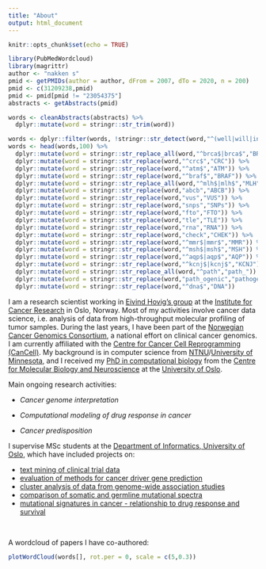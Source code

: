 ```yaml
---
title: "About"
output: html_document
---
```


```r
knitr::opts_chunk$set(echo = TRUE)

library(PubMedWordcloud)
library(magrittr)
author <- "nakken s"
pmid <- getPMIDs(author = author, dFrom = 2007, dTo = 2020, n = 200)
pmid <- c(31209238,pmid)
pmid <- pmid[pmid != "23054375"]
abstracts <- getAbstracts(pmid)

words <- cleanAbstracts(abstracts) %>%
  dplyr::mutate(word = stringr::str_trim(word))

words <- dplyr::filter(words, !stringr::str_detect(word,"^(well|will|interpret|data|using|detect|target|function|large|also|show|recent|different|low|likely|information|number|peer|iih|last|indicate|tested|context|series|studies|observ|across|novel|potential|character|negative|acessi|related|estimate|sample|provide|explain|without|interval|region|point|analys|analyz|present|findings|includ|subseq|respectiv|selecte|unknown|cases|impact|method|use|sites|used|result|avail|first|one|study|multiple|however|predict|despite|identifi|associa|within|found|perform|comprehens|develop|review|affect|finnish|whether|since|can|two|cell|previous|risks|previously|prospectively|time|crude|p|cause|caused|limited|among|followed|significantly|identified|observed|including|developed|compared|available|performed|significant|combinations|lines|provide|high|related|potential|thus|new|particular|controls|compare|years|age|may|set|accessi|addition|lower|analyzed|interpretation|results|lower|higher|reported|methods|predicted|detected|associated|cancers|comprehensive|patient|included|authors|affecting|respectively|gene|variant|subsequent|stage)$"))
words <- head(words,100) %>%
  dplyr::mutate(word = stringr::str_replace_all(word,"^brca$|brca$","BRCA")) %>%
  dplyr::mutate(word = stringr::str_replace(word,"^crc$","CRC")) %>%
  dplyr::mutate(word = stringr::str_replace(word,"^atm$","ATM")) %>%
  dplyr::mutate(word = stringr::str_replace(word,"^braf$","BRAF")) %>%
  dplyr::mutate(word = stringr::str_replace_all(word,"^mlh$|mlh$","MLH")) %>%
  dplyr::mutate(word = stringr::str_replace(word,"abcb","ABCB")) %>%
  dplyr::mutate(word = stringr::str_replace(word,"vus","VUS")) %>%
  dplyr::mutate(word = stringr::str_replace(word,"snps","SNPs")) %>%
  dplyr::mutate(word = stringr::str_replace(word,"fto","FTO")) %>%
  dplyr::mutate(word = stringr::str_replace(word,"tle","TLE")) %>%
  dplyr::mutate(word = stringr::str_replace(word,"rna","RNA")) %>%
  dplyr::mutate(word = stringr::str_replace(word,"check","CHEK")) %>%
  dplyr::mutate(word = stringr::str_replace(word,"^mmr$|mmr$","MMR")) %>%
  dplyr::mutate(word = stringr::str_replace(word,"^msh$|msh$","MSH")) %>%
  dplyr::mutate(word = stringr::str_replace(word,"^aqp$|aqp$","AQP")) %>%
  dplyr::mutate(word = stringr::str_replace(word,"^kcnj$|kcnj$","KCNJ")) %>%
  dplyr::mutate(word = stringr::str_replace_all(word,"^path","path_")) %>%
  dplyr::mutate(word = stringr::str_replace(word,"path_ogenic","pathogenic")) %>%
  dplyr::mutate(word = stringr::str_replace(word,"^dna$","DNA"))

```

<p>I am a research scientist working in [Eivind Hovig's group](http://radium.no/hovig) at the [Institute for Cancer Research](http://radium.no) in Oslo, Norway. Most of my activities involve cancer data science, i.e. analysis of data from high-throughput molecular profiling of tumor samples. During the last years, I have been part of the [Norwegian Cancer Genomics Consortium](http://cancergenomics.no), a national effort on clinical cancer genomics. I am currently affiliated with the [Centre for Cancer Cell Reprogramming (CanCell)](http://www.med.uio.no/cancell/english/). My background is in computer science from [NTNU](http://www.ntnu.no)/[University of Minnesota](http://www.umn.edu), and I received my [PhD in computational biology](/thesis/PhD_Thesis_SigveNakken.pdf) from the [Centre for Molecular Biology and Neuroscience](http://www.cmbn.no) at the [University of Oslo](http://www.uio.no).</p>

<p>Main ongoing research activities:

   * _Cancer genome interpretation_

   * _Computational modeling of drug response in cancer_

   * _Cancer predisposition_


I supervise MSc students at the [Department of Informatics, University of Oslo](https://www.mn.uio.no/ifi/), which have included projects on: 

* [text mining of clinical trial data](https://www.duo.uio.no/handle/10852/38306)
* [evaluation of methods for cancer driver gene prediction](https://www.duo.uio.no/handle/10852/41622)
* [cluster analysis of data from genome-wide association studies](https://www.duo.uio.no/handle/10852/53017)
* [comparison of somatic and germline mutational spectra](https://www.duo.uio.no/handle/10852/57756)
* [mutational signatures in cancer - relationship to drug response and survival](https://www.dropbox.com/s/rusw18qvf3pt9bd/Mut_Sig_Survival_Drug_Response.pdf?dl=0)

<br>
<p>
A wordcloud of papers I have co-authored:
</p>
```r
plotWordCloud(words[], rot.per = 0, scale = c(5,0.3))
```
